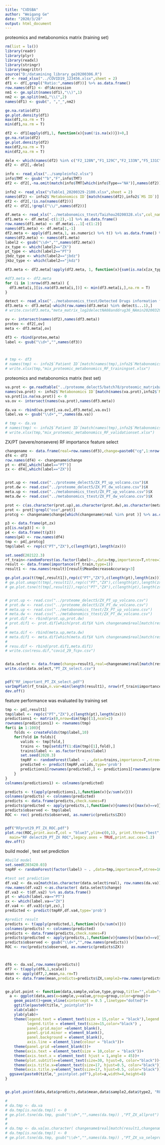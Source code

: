 ---
title: "CVDSBA"
author: "Weigang Ge"
date: "2020/3/28"
output: html_document
---

proteomics and metabonomics matrix (training set)
```{r}
rm(list = ls())
library(readr)
library(plyr)
library(readxl)
library(stringr)
library(magrittr)
source("D:/datamining_library_ge20200306.R")
df <- read_xlsx("../COVID19_123456.xlsx",sheet = 2)
df1 <- df[,grepl("Ratio:",names(df))] %>% as.data.frame()
row.names(df1) <- df$Accession
nm1 <- ge.split(names(df1),"\\)",1)
nm2 <- ge.split(nm1,"\\(",2)
names(df1) <- gsub(", ","_",nm2)

ge.na.ratio(df1)
ge.plot.density(df1)
max(df1,na.rm = T)
min(df1,na.rm = T)

df2 <- df1[apply(df1,1, function(x){sum(!is.na(x))})>0,]
ge.na.ratio(df2)
ge.plot.density(df2)
max(df2,na.rm = T)
min(df2,na.rm = T)

dele <- which(names(df2) %in% c("F2_128N","F1_129C","F2_133N","F5_131C","F4_133N"))
df2 <- df2[,-dele]

info <- read_xlsx("../sampleinfo2.xlsx")
info$TMT <- gsub("^b","F",info$TMT)
df2 <- df2[,-na.omit(match(info$TMT[which(info$Type=="NA")],names(df2)))]

info2 <- read_xlsx("sTable1_20200329-2100.xlsx",sheet = 2)
names(df2) <- info2$`Metabonomics ID`[match(names(df2),info2$`MS ID`)]
df2 <- df2[,!is.na(names(df2))]
df2 <- df2[,!grepl("\\/",names(df2))]

df.meta <- read_xls("../metabonomics_ttest/Taizhou20200328.xls",col_names = T)
df1.meta <- df.meta[-c(1:2),-1] %>% as.data.frame()
row.names(df1.meta) <- df.meta$...1[-c(1:2)]
names(df1.meta) <- df.meta[1,-1]
df2.meta <- apply(df1.meta,1, as.numeric) %>% t() %>% as.data.frame() %>% log2()
names(df2.meta) <- names(df1.meta)
label2 <- gsub("\\d+","",names(df2.meta))
zx_type <- which(label2=="ZX")
pt_type <- which(label2=="PT")
jbdz_type <- which(label2=="jbdz")
jkbz_type <- which(label2=="jkdz")

df3.meta <- df2.meta[!apply(df2.meta, 1, function(x){sum(is.na(x[zx_type]))/length(zx_type) > 0.8 | sum(is.na(x[pt_type]))/length(pt_type) > 0.8| sum(is.na(x[jbdz_type]))/length(jbdz_type) > 0.8 | sum(is.na(x[jkbz_type]))/length(jkbz_type) > 0.8}),]

#df3.meta <- df2.meta
for (i in 1:nrow(df3.meta)) {
  df3.meta[i,][is.na(df3.meta[i,])] <- min(df3.meta[i,],na.rm = T)
}

detect <- read_xlsx("../metabonomics_ttest/Detected Drugs information from Calibra.xlsx",col_names = F)
df3.meta <- df3.meta[-which(row.names(df3.meta) %in% detect$...1),]
# write.csv(df3.meta,"meta_matrix_log2delectNA08anddrug36_NAmin20200329.csv")

ov <- intersect(names(df2),names(df3.meta))
proteo <- df2[,ov]
meta <- df3.meta[,ov]

df3 <- rbind(proteo,meta)
label <- gsub("\\d+","",names(df3))



# tmp <- df3
# names(tmp) <- info2$`Patient ID`[match(names(tmp),info2$`Metabonomics ID`)]
# write.xlsx(tmp,"mix_proteomic_metabonomics_RF_trainingset.xlsx")
```




proteomics and metabonomics matrix (test set)
```{r}
va.prot <- ge.readtable("../proteome_delect5/batch78/proteomic_matrixbatch78_delectNA8_ratio20200329.txt")
names(va.prot) <- info2$`Metabonomics ID`[match(names(va.prot),info2$`MS ID`)]
va.prot[is.na(va.prot)] <- 0
va.ov <- intersect(names(va.prot),names(df3.meta))

da.va <- rbind(va.prot[,va.ov],df3.meta[,va.ov])
label.va <- gsub("\\d+","",names(da.va))

# tmp <- da.va
# names(tmp) <- info2$`Patient ID`[match(names(tmp),info2$`Metabonomics ID`)]
# write.xlsx(tmp,"mix_proteomic_metabonomics_RF_validationset.xlsx")
```


ZX/PT (severe/nonsevere) RF importance feature  select 
```{r}
changename <- data.frame(real=row.names(df3),change=paste0("cg",1:nrow(df3)))
df4 <- df3
row.names(df4) <- changename$change
pt <- df4[,which(label=="PT")]
zx <- df4[,which(label=="ZX")]


prot.up <- read.csv("../proteome_delect5/ZX_PT_up_volcano.csv")$X
prot.dw <- read.csv("../proteome_delect5/ZX_PT_dw_volcano.csv")$X
meta.up <- read.csv("../metabonomics_ttest/ZX_PT_up_volcano.csv")$X
meta.dw <- read.csv("../metabonomics_ttest/ZX_PT_dw_volcano.csv")$X

prot <- c(as.character(prot.up),as.character(prot.dw),as.character(meta.up),as.character(meta.dw)) 
prot <- prot[!grepl("ose",prot)]
protcg <- changename$change[which(changename$real %in% prot )] %>% as.character()

p3 <- data.frame(pt,zx)
p3[is.na(p3)] <- 0
p4 <- data.frame(t(p3))
names(p4) <- row.names(df4)
tmp <- p4[,protcg]
tmp$label <- rep(c("PT","ZX"),c(length(pt),length(zx)))

set.seed(202122.3)
rf_train<-randomForest(as.factor(label)~.,data=tmp,importance=T,ntree=1000,nodesize=5)
result <- data.frame(importance(rf_train,type=1))
result1 <- row.names(result)[result$MeanDecreaseAccuracy>3]

ge.plot.pca(t(tmp[,result1]),rep(c("PT","ZX"),c(length(pt),length(zx))),"PT_ZX_test")
# ge.plot.umap(t(tmp[,result1]),rep(c("PT","ZX"),c(length(pt),length(zx))),"PT_ZX_test")
# ge.plot.tsne(t(tmp[,result1]),rep(c("PT","ZX"),c(length(pt),length(zx))),"PT_ZX_test")


# prot.up <- read.csv("../proteome_delect5/ZX_PT_up_volcano.csv")
# prot.dw <- read.csv("../proteome_delect5/ZX_PT_dw_volcano.csv")
# meta.up <- read.csv("../metabonomics_ttest/ZX_PT_up_volcano.csv")
# meta.dw <- read.csv("../metabonomics_ttest/ZX_PT_dw_volcano.csv")
# prot.dif <- rbind(prot.up,prot.dw)
# prot.dif1 <- prot.dif[which(prot.dif$X %in% changename$real[match(result1,changename$change)]),c(1,87:89)]
# 
# meta.dif <- rbind(meta.up,meta.dw)
# meta.dif1 <- meta.dif[which(meta.dif$X %in% changename$real[match(result1,changename$change)]),c(1,98:100)]
# 
# resu.dif <- rbind(prot.dif1,meta.dif1)
# write.csv(resu.dif,"covid_29_fcpv.csv")


data.select <- data.frame(change=result1,real=changename$real[match(result1,changename$change)])
write.csv(data.select,"PT_ZX_select.csv")


pdf("RF_important_PT_ZX_select.pdf")
varImpPlot(rf_train,n.var=min(length(result1), nrow(rf_train$importance)))
dev.off()

```



feature performance was evaluated by training set
```{r}

tmp <- p4[,result1]
tmp$label <- rep(c("PT","ZX"),c(length(pt),length(zx)))
predictions1 <- matrix(0,nrow=dim(tmp)[1],ncol=2)
rownames(predictions1) <- rownames(tmp)
for(i in 1:100){
	folds <- createFolds(tmp$label,10)
	for(fold in folds){
	   valids <- tmp[fold,]
	   trains <- tmp[setdiff(1:dim(tmp)[1],fold),]
	   trains$label <- as.factor(trains$label)
	   set.seed(2020.3)
	   tmpRF <- randomForest(label ~ . ,data=trains,importance=T,ntree=1000,nodesize=5)
	   predicted <- predict(tmpRF,valids,type='prob')
	   predictions1[rownames(predicted),] <- predictions1[rownames(predicted),]+predicted
	}
}
colnames(predictions1) <- colnames(predicted)

predicts <- t(apply(predictions1,1,function(v){v/sum(v)}))
colnames(predicts) <- colnames(predicted)
predicts <- data.frame(predicts,check.names=F)
predicts$predicted <- apply(predicts,1,function(v){names(v)[max(v)==v]})
predicts$observed <- tmp$label
ROC <- roc( predicts$observed, as.numeric(predicts$ZX))


pdf("RFprot29_PT_ZX_ROC.pdf")
plot.roc(ROC,print.auc=T,col = "blue3",ylim=c(0,1), print.thres="best",	
  main="RF delect29_PT_ZX ROC",legacy.axes = TRUE,print.auc.cex=1.2)
dev.off()


```



build model , test set prediction
```{r}
#build model 
set.seed(203420.03)
tmpRF <- randomForest(factor(label) ~ . ,data=tmp,importance=T,ntree=1000,nodesize=5)

#test set prediction
df.va2 <- da.va[match(as.character(data.select$real), row.names(da.va)), ]
row.names(df.va2) <-as.character( data.select$change)
df.va3 <- t(df.va2) %>% as.data.frame()
pt <- which(label.va=="PT")
zx <- which(label.va=="ZX")
df.va4 <- df.va3[c(pt,zx),]
predicted <- predict(tmpRF,df.va4,type='prob')

#predict result
predicts <- t(apply(predicted,1,function(v){v/sum(v)}))
colnames(predicts) <- colnames(predicted)
predicts <- data.frame(predicts,check.names=F)
predicts$predicted <- apply(predicts,1,function(v){names(v)[max(v)==v]})
predicts$observed <- gsub("\\d+","",row.names(predicts))
ROC <- roc(predicts$observed, as.numeric(predicts$ZX))



df6 <- da.va[,row.names(predicts)]
df7 <- t(apply(df6,1,scale))
mean <- apply(df7,2,mean,na.rm=T)
data <- data.frame(mean,predicts=predicts$ZX,sample2=row.names(predicts),type2=predicts$observed )


ge.plot.point <- function(data,sample,value,type,group,title="",xlab="sample",ylab="value"){
  a <- ggplot(data,aes(x=sample,y=value,group=group,color=group))+ 
    geom_point()+geom_vline(xintercept = 0.5 ,linetype="dotted")+
    ggtitle(paste0(title,"_pointplot"))+
    xlab(xlab)+
    ylab(ylab)+
    theme(legend.text = element_text(size = 15,color = "black"),legend.position = 'top',
          legend.title = element_text(size=15,color="black") ,
          panel.grid.major =element_blank(),
          panel.grid.minor = element_blank(),
          panel.background = element_blank(),
          axis.line = element_line(colour = "black"))+
    theme(panel.grid =element_blank())+
    theme(axis.text = element_text(size = 10,color = "black"))+
    theme(axis.text.x = element_text( hjust = 1,angle = 45))+
    theme(plot.subtitle=element_text(size=30, hjust=0, color="black"))+
    theme(axis.title.x=element_text(size=17, hjust=0.5, color="black"))+
    theme(axis.title.y=element_text(size=17, hjust=0.5, color="black"))+  geom_text(aes(label=type,vjust = -0.8, hjust = 0.5),show.legend = FALSE)
  ggsave(paste0(title,"_pointplot.pdf"),plot=a,width=4,height=8)
}


ge.plot.point(data,data$predicts,data$mean,data$sample2,data$type2, "RF predict2","predict value","Average")

# 
# da.tmp <- da.va
# da.tmp[is.na(da.tmp)] <- 0
# ge.plot.tsne(da.tmp, gsub("\\d+","",names(da.tmp)) ,"PT_ZX_allprot")
# 
# 
# da.tmp <- da.va[as.character( changename$real[match(result1,changename$change)]),which(label.va=="PT" | label.va=="ZX")]
# da.tmp[is.na(da.tmp)] <- 0
# ge.plot.tsne(da.tmp, gsub("\\d+","",names(da.tmp)) ,"PT_ZX_va_seleprot")
```


